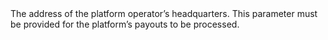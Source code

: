 
  

  

  

  

  

  
<ResponseField name="HeadquartersAddress" type="object" >    
The address of the platform operator’s headquarters. This parameter must be provided for the platform’s payouts to be processed.   

<Expandable title="properties"><AddressLine6Response />  
<AddressLine7Response />  
<City5Response />  
<Region4Response />  
<PostalCode4Response />  
<Country10Response />  
  

</Expandable> 
</ResponseField>